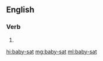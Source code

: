 {{also|babysat}}
==English==

===Verb===
{{head|en|verb form}}

# {{en-past of|baby-sit}}

[[hi:baby-sat]]
[[mg:baby-sat]]
[[ml:baby-sat]]
